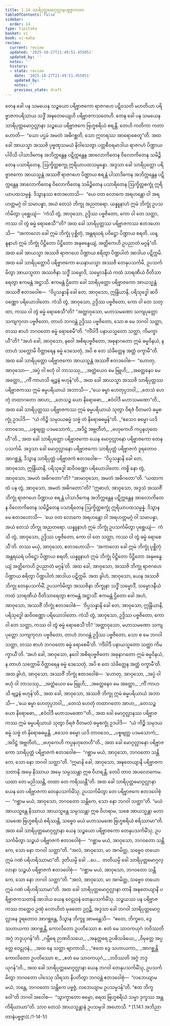 ```yaml
---
title: 1.14 သာရိပုတ္တမောဂ္ဂလ္လာနပဗ္ဗဇ္ဇာကထာ
tableOfContents: false
sidebar:
  order: 14
type: tipitaka
basket: vi
book: vi-maha
review:
  current: review
  updated: '2025-10-27T21:49:51.455051'
  updated_by: ''
  notes: ''
  history:
  - state: review
    date: '2025-10-27T21:49:51.455051'
    updated_by: ''
    notes: ''
    previous_state: draft
---
```



<ReviewStatus review={frontmatter.review} showDetails={true} />

<HypothesisAnnotation frontmatter={frontmatter} />

<DynamicBreadcrumb />

<Division number="60" book="vi-maha" e="ch" v="3" p="50">

<Paragraph number="220" book="vi-maha">
တေန ခေါ ပန သမယေန သဉ္စယော ပရိဗ္ဗာဇကော ရာဇဂဟေ ပဋိဝသတိ မဟတိယာ ပရိဗ္ဗာဇကပရိသာယ သဒ္ဓိံ အဍ္ဎတေယျေဟိ ပရိဗ္ဗာဇကသတေဟိ. တေန ခေါ ပန သမယေန သာရိပုတ္တမောဂ္ဂလ္လာနာ သဉ္စယေ ပရိဗ္ဗာဇကေ ဗြဟ္မစရိယံ စရန္တိ. တေဟိ ကတိကာ ကတာ ဟောတိ—  “ယော ပဌမံ အမတံ အဓိဂစ္ဆတိ, သော ဣတရဿ အာရောစေတူ”တိ.


</Paragraph>

<Paragraph number="221" book="vi-maha">
အထ ခေါ အာယသ္မာ အဿဇိ ပုဗ္ဗဏှသမယံ နိဝါသေတွာ ပတ္တစီဝရမာဒါယ ရာဇဂဟံ ပိဏ္ဍာယ ပါဝိသိ ပါသာဒိကေန အဘိက္ကန္တေန ပဋိက္ကန္တေန အာလောကိတေန ဝိလောကိတေန သမိဉ္ဇိတေန ပသာရိတေန, ဩက္ခိတ္တစက္ခု ဣရိယာပထသမ္ပန္နော. အဒ္ဒသာ ခေါ သာရိပုတ္တော ပရိဗ္ဗာဇကော အာယသ္မန္တံ အဿဇိံ ရာဇဂဟေ ပိဏ္ဍာယ စရန္တံ ပါသာဒိကေန အဘိက္ကန္တေန ပဋိက္ကန္တေန အာလောကိတေန ဝိလောကိတေန သမိဉ္ဇိတေန ပသာရိတေန ဩက္ခိတ္တစက္ခုံ ဣရိယာပထသမ္ပန္နံ. ဒိသွာနဿ ဧတဒဟောသိ—  “ယေ ဝတ လောကေ အရဟန္တော ဝါ အရဟတ္တမဂ္ဂံ ဝါ သမာပန္နာ, အယံ တေသံ ဘိက္ခု အညတရော. ယန္နူနာဟံ ဣမံ ဘိက္ခုံ ဥပသင်္ကမိတွာ ပုစ္ဆေယျံ—  ‘ကံသိ တွံ, အာဝုသော, ဥဒ္ဒိဿ ပဗ္ဗဇိတော, ကော ဝါ တေ သတ္ထာ, ကဿ ဝါ တွံ ဓမ္မံ ရောစေသီ’”တိ? အထ ခေါ သာရိပုတ္တဿ ပရိဗ္ဗာဇကဿ ဧတဒဟောသိ—  “အကာလော ခေါ ဣမံ ဘိက္ခုံ ပုစ္ဆိတုံ, အန္တရဃရံ ပဝိဋ္ဌော ပိဏ္ဍာယ စရတိ. ယန္နူနာဟံ ဣမံ ဘိက္ခုံ ပိဋ္ဌိတော ပိဋ္ဌိတော အနုဗန္ဓေယျံ, အတ္ထိကေဟိ ဥပညာတံ မဂ္ဂန်”တိ. အထ ခေါ အာယသ္မာ အဿဇိ ရာဇဂဟေ ပိဏ္ဍာယ စရိတွာ ပိဏ္ဍပါတံ အာဒါယ ပဋိက္ကမိ. အထ ခေါ သာရိပုတ္တောပိ ပရိဗ္ဗာဇကော ယေနာယသ္မာ အဿဇိ တေနုပသင်္ကမိ, ဥပသင်္ကမိတွာ အာယသ္မတာ အဿဇိနာ သဒ္ဓိံ သမ္မောဒိ, သမ္မောဒနီယံ ကထံ သာရဏီယံ ဝီတိသာရေတွာ ဧကမန္တံ အဋ္ဌာသိ. ဧကမန္တံ ဌိတော ခေါ သာရိပုတ္တော ပရိဗ္ဗာဇကော အာယသ္မန္တံ အဿဇိံ ဧတဒဝေါစ—  “ဝိပ္ပသန္နာနိ ခေါ တေ, အာဝုသော, ဣန္ဒြိယာနိ, ပရိသုဒ္ဓေါ ဆဝိဝဏ္ဏော ပရိယောဒါတော. ကံသိ တွံ, အာဝုသော, ဥဒ္ဒိဿ ပဗ္ဗဇိတော, ကော ဝါ တေ သတ္ထာ, ကဿ ဝါ တွံ ဓမ္မံ ရောစေသီ”တိ? “အတ္ထာဝုသော, မဟာသမဏော သကျပုတ္တော သကျကုလာ ပဗ္ဗဇိတော, တာဟံ ဘဂဝန္တံ ဥဒ္ဒိဿ ပဗ္ဗဇိတော, သော စ မေ ဘဂဝါ သတ္ထာ, တဿ စာဟံ ဘဂဝတော ဓမ္မံ ရောစေမီ”တိ. “ကိံဝါဒီ ပနာယသ္မတော သတ္ထာ, ကိမက္ခာယီ”တိ? “အဟံ ခေါ, အာဝုသော, နဝေါ အစိရပဗ္ဗဇိတော, အဓုနာဂတော ဣမံ ဓမ္မဝိနယံ, န တာဟံ သက္ကောမိ ဝိတ္ထာရေန ဓမ္မံ ဒေသေတုံ, အပိ စ တေ သံခိတ္တေန အတ္ထံ ဝက္ခာမီ”တိ. အထ ခေါ သာရိပုတ္တော ပရိဗ္ဗာဇကော အာယသ္မန္တံ အဿဇိံ ဧတဒဝေါစ—  “ဟောတု, အာဝုသော—


</Paragraph>

<Paragraph number="222" type="verses" book="vi-maha">
_အပ္ပံ ဝါ ဗဟုံ ဝါ ဘာသဿု,_  
_အတ္ထံယေဝ မေ ဗြူဟိ;_  
_အတ္ထေနေဝ မေ အတ္ထော,_  
_ကိံ ကာဟသိ ဗျဉ္ဇနံ ဗဟုန်”တိ._  



</Paragraph>

<Paragraph number="223" book="vi-maha">
အထ ခေါ အာယသ္မာ အဿဇိ သာရိပုတ္တဿ ပရိဗ္ဗာဇကဿ ဣမံ ဓမ္မပရိယာယံ အဘာသိ—


</Paragraph>

<Paragraph number="224" type="verses" book="vi-maha">
_“ယေ ဓမ္မာ ဟေတုပ္ပဘဝါ,_  
_တေသံ ဟေတုံ တထာဂတော အာဟ;_  
_တေသဉ္စ ယော နိရောဓော,_  
_ဧဝံဝါဒီ မဟာသမဏော”တိ._  



</Paragraph>

<Paragraph number="225" book="vi-maha">
အထ ခေါ သာရိပုတ္တဿ ပရိဗ္ဗာဇကဿ ဣမံ ဓမ္မပရိယာယံ သုတွာ ဝိရဇံ ဝီတမလံ ဓမ္မစက္ခုံ ဥဒပါဒိ—  “ယံ ကိဉ္စိ သမုဒယဓမ္မံ သဗ္ဗံ တံ နိရောဓဓမ္မန်”တိ.


</Paragraph>

<Paragraph number="226" type="verses" book="vi-maha">
_“ဧသေဝ ဓမ္မော ယဒိ တာဝဒေဝ,_  
_ပစ္စဗျတ္ထ ပဒမသောကံ;_  
_အဒိဋ္ဌံ အဗ္ဘတီတံ,_  
_ဗဟုကေဟိ ကပ္ပနဟုတေဟီ”တိ._  



</Paragraph>

</Division>
<Division number="61" book="vi-maha" e="ch" v="3" p="52">

<Paragraph number="227" book="vi-maha">
အထ ခေါ သာရိပုတ္တော ပရိဗ္ဗာဇကော ယေန မောဂ္ဂလ္လာနော ပရိဗ္ဗာဇကော တေနုပသင်္ကမိ. အဒ္ဒသာ ခေါ မောဂ္ဂလ္လာနော ပရိဗ္ဗာဇကော သာရိပုတ္တံ ပရိဗ္ဗာဇကံ ဒူရတောဝ အာဂစ္ဆန္တံ, ဒိသွာန သာရိပုတ္တံ ပရိဗ္ဗာဇကံ ဧတဒဝေါစ—  “ဝိပ္ပသန္နာနိ ခေါ တေ, အာဝုသော, ဣန္ဒြိယာနိ, ပရိသုဒ္ဓေါ ဆဝိဝဏ္ဏော ပရိယောဒါတော. ကစ္စိ နော တွံ, အာဝုသော, အမတံ အဓိဂတော”တိ? “အာမာဝုသော, အမတံ အဓိဂတော”တိ. “ယထာကထံ ပန တွံ, အာဝုသော, အမတံ အဓိဂတော”တိ? “ဣဓာဟံ, အာဝုသော, အဒ္ဒသံ အဿဇိံ ဘိက္ခုံ ရာဇဂဟေ ပိဏ္ဍာယ စရန္တံ ပါသာဒိကေန အဘိက္ကန္တေန ပဋိက္ကန္တေန အာလောကိတေန ဝိလောကိတေန သမိဉ္ဇိတေန ပသာရိတေန ဩက္ခိတ္တစက္ခုံ ဣရိယာပထသမ္ပန္နံ. ဒိသွာန မေ ဧတဒဟောသိ—  ‘ယေ ဝတ လောကေ အရဟန္တော ဝါ အရဟတ္တမဂ္ဂံ ဝါ သမာပန္နာ, အယံ တေသံ ဘိက္ခု အညတရော. ယန္နူနာဟံ ဣမံ ဘိက္ခုံ ဥပသင်္ကမိတွာ ပုစ္ဆေယျံ—  ကံသိ တွံ, အာဝုသော, ဥဒ္ဒိဿ ပဗ္ဗဇိတော, ကော ဝါ တေ သတ္ထာ, ကဿ ဝါ တွံ ဓမ္မံ ရောစေသီ’တိ. တဿ မယှံ, အာဝုသော, ဧတဒဟောသိ—  ‘အကာလော ခေါ ဣမံ ဘိက္ခုံ ပုစ္ဆိတုံ အန္တရဃရံ ပဝိဋ္ဌော ပိဏ္ဍာယ စရတိ, ယန္နူနာဟံ ဣမံ ဘိက္ခုံ ပိဋ္ဌိတော ပိဋ္ဌိတော အနုဗန္ဓေယျံ အတ္ထိကေဟိ ဥပညာတံ မဂ္ဂန်’တိ. အထ ခေါ, အာဝုသော, အဿဇိ ဘိက္ခု ရာဇဂဟေ ပိဏ္ဍာယ စရိတွာ ပိဏ္ဍပါတံ အာဒါယ ပဋိက္ကမိ. အထ ခွါဟံ, အာဝုသော, ယေန အဿဇိ ဘိက္ခု တေနုပသင်္ကမိံ, ဥပသင်္ကမိတွာ အဿဇိနာ ဘိက္ခုနာ သဒ္ဓိံ သမ္မောဒိံ, သမ္မောဒနီယံ ကထံ သာရဏီယံ ဝီတိသာရေတွာ ဧကမန္တံ အဋ္ဌာသိံ. ဧကမန္တံ ဌိတော ခေါ အဟံ, အာဝုသော, အဿဇိံ ဘိက္ခုံ ဧတဒဝေါစံ—  ‘ဝိပ္ပသန္နာနိ ခေါ တေ, အာဝုသော, ဣန္ဒြိယာနိ, ပရိသုဒ္ဓေါ ဆဝိဝဏ္ဏော ပရိယောဒါတော. ကံသိ တွံ, အာဝုသော, ဥဒ္ဒိဿ ပဗ္ဗဇိတော, ကော ဝါ တေ သတ္ထာ, ကဿ ဝါ တွံ ဓမ္မံ ရောစေသီ’တိ? ‘အတ္ထာဝုသော, မဟာသမဏော သကျပုတ္တော သကျကုလာ ပဗ္ဗဇိတော, တာဟံ ဘဂဝန္တံ ဥဒ္ဒိဿ ပဗ္ဗဇိတော, သော စ မေ ဘဂဝါ သတ္ထာ, တဿ စာဟံ ဘဂဝတော ဓမ္မံ ရောစေမီ’တိ. ‘ကိံဝါဒီ ပနာယသ္မတော သတ္ထာ ကိမက္ခာယီ’တိ. ‘အဟံ ခေါ, အာဝုသော, နဝေါ အစိရပဗ္ဗဇိတော အဓုနာဂတော ဣမံ ဓမ္မဝိနယံ, န တာဟံ သက္ကောမိ ဝိတ္ထာရေန ဓမ္မံ ဒေသေတုံ, အပိ စ တေ သံခိတ္တေန အတ္ထံ ဝက္ခာမီ’တိ. အထ ခွါဟံ, အာဝုသော, အဿဇိံ ဘိက္ခုံ ဧတဒဝေါစံ—  ‘ဟောတု, အာဝုသော,


</Paragraph>

<Paragraph number="228" type="verses" book="vi-maha">
_အပ္ပံ ဝါ ဗဟုံ ဝါ ဘာသဿု,_  
_အတ္ထံယေဝ မေ ဗြူဟိ;_  
_အတ္ထေနေဝ မေ အတ္ထော,_  
_ကိံ ကာဟသိ ဗျဉ္ဇနံ ဗဟုန်’တိ._  



</Paragraph>

<Paragraph number="229" book="vi-maha">
အထ ခေါ, အာဝုသော, အဿဇိ ဘိက္ခု ဣမံ ဓမ္မပရိယာယံ အဘာသိ—


</Paragraph>

<Paragraph number="230" type="verses" book="vi-maha">
_‘ယေ ဓမ္မာ ဟေတုပ္ပဘဝါ,_  
_တေသံ ဟေတုံ တထာဂတော အာဟ;_  
_တေသဉ္စ ယော နိရောဓော,_  
_ဧဝံဝါဒီ မဟာသမဏော’”တိ._  



</Paragraph>

<Paragraph number="231" book="vi-maha">
အထ ခေါ မောဂ္ဂလ္လာနဿ ပရိဗ္ဗာဇကဿ ဣမံ ဓမ္မပရိယာယံ သုတွာ ဝိရဇံ ဝီတမလံ ဓမ္မစက္ခုံ ဥဒပါဒိ—  “ယံ ကိဉ္စိ သမုဒယဓမ္မံ သဗ္ဗံ တံ နိရောဓဓမ္မန္တိ.


</Paragraph>

<Paragraph number="232" type="verses" book="vi-maha">
_ဧသေဝ ဓမ္မော ယဒိ တာဝဒေဝ,_  
_ပစ္စဗျတ္ထ ပဒမသောကံ;_  
_အဒိဋ္ဌံ အဗ္ဘတီတံ,_  
_ဗဟုကေဟိ ကပ္ပနဟုတေဟီ”တိ._  



</Paragraph>

</Division>
<Division number="62" book="vi-maha" e="ch" v="3" p="53">

<Paragraph number="233" book="vi-maha">
အထ ခေါ မောဂ္ဂလ္လာနော ပရိဗ္ဗာဇကော သာရိပုတ္တံ ပရိဗ္ဗာဇကံ ဧတဒဝေါစ—  “ဂစ္ဆာမ မယံ, အာဝုသော, ဘဂဝတော သန္တိကေ, သော နော ဘဂဝါ သတ္ထာ”တိ. “ဣမာနိ ခေါ, အာဝုသော, အဍ္ဎတေယျာနိ ပရိဗ္ဗာဇကသတာနိ အမှေ နိဿာယ အမှေ သမ္ပဿန္တာ ဣဓ ဝိဟရန္တိ, တေပိ တာဝ အပလောကေမ. ယထာ တေ မညိဿန္တိ, တထာ တေ ကရိဿန္တီ”တိ. အထ ခေါ သာရိပုတ္တမောဂ္ဂလ္လာနာ ယေန တေ ပရိဗ္ဗာဇကာ တေနုပသင်္ကမိံသု, ဥပသင်္ကမိတွာ တေ ပရိဗ္ဗာဇကေ ဧတဒဝေါစုံ—  “ဂစ္ဆာမ မယံ, အာဝုသော, ဘဂဝတော သန္တိကေ, သော နော ဘဂဝါ သတ္ထာ”တိ. “မယံ အာယသ္မန္တေ နိဿာယ အာယသ္မန္တေ သမ္ပဿန္တာ ဣဓ ဝိဟရာမ, သစေ အာယသ္မန္တာ မဟာသမဏေ ဗြဟ္မစရိယံ စရိဿန္တိ, သဗ္ဗေဝ မယံ မဟာသမဏေ ဗြဟ္မစရိယံ စရိဿာမာ”တိ.


</Paragraph>

<Paragraph number="234" book="vi-maha">
အထ ခေါ သာရိပုတ္တမောဂ္ဂလ္လာနာ ယေန သဉ္စယော ပရိဗ္ဗာဇကော တေနုပသင်္ကမိံသု, ဥပသင်္ကမိတွာ သဉ္စယံ ပရိဗ္ဗာဇကံ ဧတဒဝေါစုံ—  “ဂစ္ဆာမ မယံ, အာဝုသော, ဘဂဝတော သန္တိကေ, သော နော ဘဂဝါ သတ္ထာ”တိ. “အလံ, အာဝုသော, မာ အဂမိတ္ထ, သဗ္ဗေဝ တယော ဣမံ ဂဏံ ပရိဟရိဿာမာ”တိ. ဒုတိယမ္ပိ ခေါ …ပေ…  တတိယမ္ပိ ခေါ သာရိပုတ္တမောဂ္ဂလ္လာနာ သဉ္စယံ ပရိဗ္ဗာဇကံ ဧတဒဝေါစုံ—  “ဂစ္ဆာမ မယံ, အာဝုသော, ဘဂဝတော သန္တိကေ, သော နော ဘဂဝါ သတ္ထာ”တိ. “အလံ, အာဝုသော, မာ အဂမိတ္ထ, သဗ္ဗေဝ တယော ဣမံ ဂဏံ ပရိဟရိဿာမာ”တိ. အထ ခေါ သာရိပုတ္တမောဂ္ဂလ္လာနာ တာနိ အဍ္ဎတေယျာနိ ပရိဗ္ဗာဇကသတာနိ အာဒါယ ယေန ဝေဠုဝနံ တေနုပသင်္ကမိံသု. သဉ္စယဿ ပန ပရိဗ္ဗာဇကဿ တတ္ထေဝ ဥဏှံ လောဟိတံ မုခတော ဥဂ္ဂဉ္ဆိ.


</Paragraph>

<Paragraph number="235" book="vi-maha">
အဒ္ဒသာ ခေါ ဘဂဝါ သာရိပုတ္တမောဂ္ဂလ္လာနေ ဒူရတောဝ အာဂစ္ဆန္တေ, ဒိသွာန ဘိက္ခူ အာမန္တေသိ—  “ဧတေ, ဘိက္ခဝေ, ဒွေ သဟာယကာ အာဂစ္ဆန္တိ, ကောလိတော ဥပတိဿော စ. ဧတံ မေ သာဝကယုဂံ ဘဝိဿတိ အဂ္ဂံ ဘဒ္ဒယုဂန်”တိ.


</Paragraph>

<Paragraph number="236" type="verses" book="vi-maha">
_ဂမ္ဘီရေ ဉာဏဝိသယေ,_  
_အနုတ္တရေ ဥပဓိသင်္ခယေ;_  
_ဝိမုတ္တေ အပ္ပတ္တေ ဝေဠုဝနံ,_  
_အထ နေ သတ္ထာ ဗျာကာသိ._  



</Paragraph>

<Paragraph number="237" type="verses" book="vi-maha">
_“ဧတေ ဒွေ သဟာယကာ,_  
_အာဂစ္ဆန္တိ ကောလိတော ဥပတိဿော စ;_  
_ဧတံ မေ သာဝကယုဂံ,_  
_ဘဝိဿတိ အဂ္ဂံ ဘဒ္ဒယုဂန်”တိ._  



</Paragraph>

<Paragraph number="238" book="vi-maha">
အထ ခေါ သာရိပုတ္တမောဂ္ဂလ္လာနာ ယေန ဘဂဝါ တေနုပသင်္ကမိံသု, ဥပသင်္ကမိတွာ ဘဂဝတော ပါဒေသု သိရသာ နိပတိတွာ ဘဂဝန္တံ ဧတဒဝေါစုံ—  “လဘေယျာမ မယံ, ဘန္တေ, ဘဂဝတော သန္တိကေ ပဗ္ဗဇ္ဇံ, လဘေယျာမ ဥပသမ္ပဒန်”တိ. “ဧထ ဘိက္ခဝေါ”တိ ဘဂဝါ အဝေါစ—  “သွာက္ခာတော ဓမ္မော, စရထ ဗြဟ္မစရိယံ သမ္မာ ဒုက္ခဿ အန္တကိရိယာယာ”တိ. သာဝ တေသံ အာယသ္မန္တာနံ ဥပသမ္ပဒါ အဟောသိ.

</Paragraph>
</Division>

<TableOfContents book="vi-maha" section="1.14">
* [1.14.1 အဘိညာတာနံပဗ္ဗဇ္ဇာ](./1-14-1/)
</TableOfContents>
